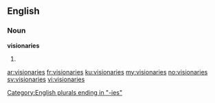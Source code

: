 ==English==

===Noun===
'''visionaries'''

# {{plural of|visionary}}

[[Category:English plurals ending in "-ies"]]

[[ar:visionaries]]
[[fr:visionaries]]
[[ku:visionaries]]
[[my:visionaries]]
[[no:visionaries]]
[[sv:visionaries]]
[[vi:visionaries]]